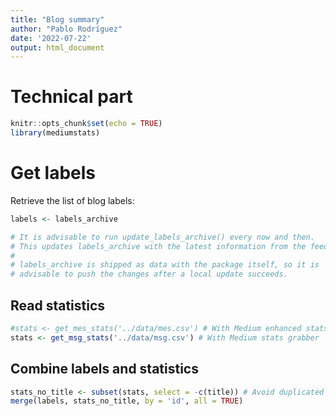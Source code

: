 ```yaml
---
title: "Blog summary"
author: "Pablo Rodríguez"
date: '2022-07-22'
output: html_document
---
```


# Technical part

```r
knitr::opts_chunk$set(echo = TRUE)
library(mediumstats)
```

# Get labels

Retrieve the list of blog labels:

```r
labels <- labels_archive

# It is advisable to run update_labels_archive() every now and then.
# This updates labels_archive with the latest information from the feed.
#
# labels_archive is shipped as data with the package itself, so it is
# advisable to push the changes after a local update succeeds.
```

## Read statistics

```r
#stats <- get_mes_stats('../data/mes.csv') # With Medium enhanced stats
stats <- get_msg_stats('../data/msg.csv') # With Medium stats grabber
```

## Combine labels and statistics

```r
stats_no_title <- subset(stats, select = -c(title)) # Avoid duplicated titles
merge(labels, stats_no_title, by = 'id', all = TRUE)
```

